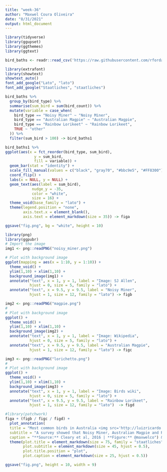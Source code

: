 ```yaml
---
title: "week-36"
author: "Maxwel Coura Oliveira"
date: "8/31/2021"
output: html_document
---
```


```r
library(tidyverse)
library(ggupset)
library(ggthemes)
library(ggtext)
```


```r
bird_baths <- readr::read_csv('https://raw.githubusercontent.com/rfordatascience/tidytuesday/master/data/2021/2021-08-31/bird_baths.csv')
```





```r
library(extrafont)
library(showtext)
showtext_auto()
font_add_google("Lato", "lato")
font_add_google("Staatliches", "staatliches")
```


```r
bird_baths %>%
  group_by(bird_type) %>% 
  summarise(sum_bird = sum(bird_count)) %>%
  mutate(variable = case_when(
    bird_type == "Noisy Miner" ~ "Noisy Miner",
    bird_type == "Australian Magpie" ~ "Australian Magpie",
    bird_type == "Rainbow Lorikeet" ~ "Rainbow Lorikeet",
    TRUE ~ "other"
  )) %>% 
  filter(sum_bird > 100) -> bird_baths1
```


```r
bird_baths1 %>% 
ggplot(aes(x = fct_reorder(bird_type, sum_bird), 
             y = sum_bird, 
             fill = variable)) +
  geom_bar(stat = "identity") +
  scale_fill_manual(values = c("black", "gray70", "#bbc9e5", "#FF8300")) +
  coord_flip() +
  labs(x = NULL, y = NULL) +
  geom_text(aes(label = sum_bird), 
            nudge_y = -35, 
            color = "white", 
            size = 16) + 
  theme_void(base_family = "lato") +
  theme(legend.position = "none",
        axis.text.x = element_blank(),
        axis.text = element_markdown(size = 35)) -> figa

ggsave("fig.png", bg = "white", height = 10)
```

```r
library(png)
library(ggpubr)
# Import the image
img1 <- png::readPNG("noisy_miner.png")

# Plot with background image
ggplot(mapping = aes(x = 1:10, y = 1:10)) +
  theme_void() +
  ylim(1,10) + xlim(1,10) +
  background_image(img1) +
  annotate("text", x = 1, y = 1, label = "Image: SJ Allen", 
           hjust = 0, size = 5, family = "lato") +
  annotate("text", x = 9.5, y = 9.5, label = "Noisy Miner", 
           hjust = 1, size = 12, family = "lato") -> figb
```


```r
img2 <- png::readPNG("magpie.png")
#
# Plot with background image
ggplot() +
  theme_void() +
  ylim(1,10) + xlim(1,10) +
  background_image(img2) +
  annotate("text", x = 1, y = 1, label = "Image: Wikipedia", 
           hjust = 0, size = 5, family = "lato") +
  annotate("text", x = 9.5, y = 9.5, label = "Australian Magpie", 
           hjust = 1, size = 12, family = "lato") -> figc
```


```r
img3 <- png::readPNG("lorichetto.png")
#
# Plot with background image
ggplot() +
  theme_void() +
  ylim(1,10) + xlim(1,10) +
  background_image(img3) +
  annotate("text", x = 1, y = 1, label = "Image: Birds wiki", 
           hjust = 0, size = 5, family = "lato") +
  annotate("text", x = 9.5, y = 9.5, label = "Rainbow Lorikeet", 
           hjust = 1, size = 12, family = "lato")  -> figd
```


```r
#library(patchwork)
figa + (figb / figc / figd) +
  plot_annotation(
  title = "Most common birds in Australia <img src='http://luizricardo.org/wordpress/wp-content/upload-files/2015/10/AustralianFlag-1024x845.jpg' width='25'/>",
  subtitle = "A survey showed that Noisy Miner, Australian Magpie and Rainbow Lorikeet are the top 3 birds",
  caption = "**Source:** Cleary et al, 2016 | **Figure:** @maxwelco") & 
  theme(plot.title = element_markdown(size = 75, family = "staatliches", hjust = 0.5),
        plot.subtitle = element_markdown(size = 45, hjust = 0.5),
        plot.title.position = "plot",
        plot.caption = element_markdown(size = 25, hjust = 0.5))

ggsave("fig.png", height = 10, width = 9)
```


